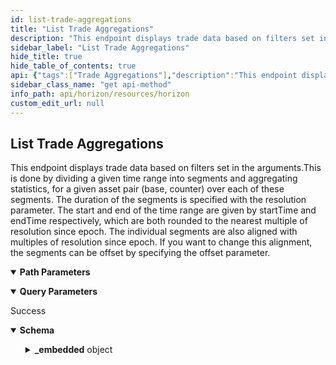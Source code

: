 ```yaml
---
id: list-trade-aggregations
title: "List Trade Aggregations"
description: "This endpoint displays trade data based on filters set in the arguments.This is done by dividing a given time range into segments and aggregating statistics, for a given asset pair (base, counter) over each of these segments. The duration of the segments is specified with the resolution parameter. The start and end of the time range are given by startTime and endTime respectively, which are both rounded to the nearest multiple of resolution since epoch. The individual segments are also aligned with multiples of resolution since epoch. If you want to change this alignment, the segments can be offset by specifying the offset parameter."
sidebar_label: "List Trade Aggregations"
hide_title: true
hide_table_of_contents: true
api: {"tags":["Trade Aggregations"],"description":"This endpoint displays trade data based on filters set in the arguments.This is done by dividing a given time range into segments and aggregating statistics, for a given asset pair (base, counter) over each of these segments. The duration of the segments is specified with the resolution parameter. The start and end of the time range are given by startTime and endTime respectively, which are both rounded to the nearest multiple of resolution since epoch. The individual segments are also aligned with multiples of resolution since epoch. If you want to change this alignment, the segments can be offset by specifying the offset parameter.","operationId":"ListTradeAggregations","parameters":[{"name":"start_time","in":"query","required":false,"description":"The lower time boundary represented as milliseconds since epoch.","schema":{"type":"integer","format":"long"}},{"name":"end_time","in":"query","required":false,"description":"The upper time boundary represented as milliseconds since epoch.","schema":{"type":"integer","format":"long"}},{"name":"resolution","in":"query","required":false,"description":"The segment duration represented as milliseconds. Supported values are 1 minute (60000), 5 minutes (300000), 15 minutes (900000), 1 hour (3600000), 1 day (86400000) and 1 week (604800000).","schema":{"type":"integer","format":"long"}},{"name":"offset","in":"query","required":false,"description":"Segments can be offset using this parameter. Expressed in milliseconds. Can only be used if the resolution is greater than 1 hour. Value must be in whole hours, less than the provided resolution, and less than 24 hours.","schema":{"type":"number","format":"long"}},{"name":"base_asset_type","in":"path","required":true,"description":"The type for the base asset. Either native, credit_alphanum4, or credit_alphanum12.","schema":{"type":"string","enum":["native","credit_alphanum4","credit_alphanum12"]}},{"name":"base_asset_issuer","in":"query","required":false,"description":"The Stellar address of the base asset’s issuer.","schema":{"type":"string","example":"GDUKMGUGDZQK6YHYA5Z6AY2G4XDSZPSZ3SW5UN3ARVMO6QSRDWP5YLEX"}},{"name":"base_asset_code","in":"query","required":false,"description":"The code for the base asset.","schema":{"type":"string","example":"USD"}},{"name":"counter_asset_type","in":"path","required":true,"description":"The type for the counter asset. Either native, credit_alphanum4, or credit_alphanum12.","schema":{"type":"string","enum":["native","credit_alphanum4","credit_alphanum12"]}},{"name":"counter_asset_issuer","in":"query","required":false,"description":"The Stellar address of the counter asset’s issuer.","schema":{"type":"string","example":"GDUKMGUGDZQK6YHYA5Z6AY2G4XDSZPSZ3SW5UN3ARVMO6QSRDWP5YLEX"}},{"name":"counter_asset_code","in":"query","required":false,"description":"The code for the counter asset."},{"name":"order","in":"query","required":false,"description":"A designation of the order in which records should appear. Options include asc (ascending) or desc (descending). If this argument isn’t set, it defaults to asc.","schema":{"type":"string","enum":["asc","desc"]}},{"name":"limit","in":"query","required":false,"description":"The maximum number of records returned. The limit can range from 1 to 200 - an upper limit that is hardcoded in Horizon for performance reasons. If this argument isn’t designated, it defaults to 10.","schema":{"type":"integer","example":10}}],"responses":{"200":{"description":"Success","content":{"application/json":{"schema":{"type":"object","properties":{"_embedded":{"type":"object","properties":{"records":{"type":"array","items":{"type":"object","properties":{"timestamp":{"type":"string"},"trade_count":{"type":"string"},"base_volume":{"type":"string"},"counter_volume":{"type":"string"},"avg":{"type":"string"},"high":{"type":"string"},"high_r":{"type":"object","properties":{"n":{"type":"string"},"d":{"type":"string"}},"title":"tradePrice"},"low":{"type":"string"},"low_r":{"type":"object","properties":{"n":{"type":"string"},"d":{"type":"string"}},"title":"tradePrice"},"open":{"type":"string"},"open_r":{"type":"object","properties":{"n":{"type":"string"},"d":{"type":"string"}},"title":"tradePrice"},"close":{"type":"string"},"close_r":{"type":"object","properties":{"n":{"type":"string"},"d":{"type":"string"}},"title":"tradePrice"}}}}}}},"title":"TradeAggregation"},"examples":{"ListTradeAggregations":{"value":{"_links":{"self":{"href":"https://horizon.stellar.org/trade_aggregations?base_asset_type=native&counter_asset_code=EURT&counter_asset_issuer=GAP5LETOV6YIE62YAM56STDANPRDO7ZFDBGSNHJQIYGGKSMOZAHOOS2S&counter_asset_type=credit_alphanum4&resolution=3600000&start_time=1582156800000&end_time=1582178400001"},"next":{"href":"https://horizon.stellar.org/trade_aggregations?base_asset_type=native&counter_asset_code=EURT&counter_asset_issuer=GAP5LETOV6YIE62YAM56STDANPRDO7ZFDBGSNHJQIYGGKSMOZAHOOS2S&counter_asset_type=credit_alphanum4&end_time=1582178400001&resolution=3600000&start_time=1582171200000"},"prev":{"href":""}},"_embedded":{"records":[{"timestamp":1582164000000,"trade_count":3,"base_volume":"399.3873200","counter_volume":"25.5368082","avg":"0.0639400","high":"0.0652169","high_r":{"N":652169,"D":10000000},"low":"0.0638338","low_r":{"N":8107550,"D":127010393},"open":"0.0652169","open_r":{"N":652169,"D":10000000},"close":"0.0638338","close_r":{"N":8107550,"D":127010393}},{"timestamp":1582167600000,"trade_count":1,"base_volume":"149.8415320","counter_volume":"9.7149804","avg":"0.0648350","high":"0.0648350","high_r":{"N":5000000,"D":77118803},"low":"0.0648350","low_r":{"N":5000000,"D":77118803},"open":"0.0648350","open_r":{"N":5000000,"D":77118803},"close":"0.0648350","close_r":{"N":5000000,"D":77118803}}]}}}}}}}},"method":"get","path":"/trade_aggregations{base_asset_type}{counter_asset_type}","servers":[{"url":"https://horizon.stellar.org","description":"The main network"},{"url":"https://horizon-testnet.stellar.org","description":"The test network"}],"info":{"title":"Horizon","version":"0.0.1"}}
sidebar_class_name: "get api-method"
info_path: api/horizon/resources/horizon
custom_edit_url: null
---
```



## List Trade Aggregations



This endpoint displays trade data based on filters set in the arguments.This is done by dividing a given time range into segments and aggregating statistics, for a given asset pair (base, counter) over each of these segments. The duration of the segments is specified with the resolution parameter. The start and end of the time range are given by startTime and endTime respectively, which are both rounded to the nearest multiple of resolution since epoch. The individual segments are also aligned with multiples of resolution since epoch. If you want to change this alignment, the segments can be offset by specifying the offset parameter.

<details style={{"marginBottom":"1rem"}} data-collapsed={false} open={true}><summary style={{}}><strong>Path Parameters</strong></summary><div><ul><ParamsItem className={"paramsItem"} param={{"name":"base_asset_type","in":"path","required":true,"description":"The type for the base asset. Either native, credit_alphanum4, or credit_alphanum12.","schema":{"type":"string","enum":["native","credit_alphanum4","credit_alphanum12"]}}}></ParamsItem><ParamsItem className={"paramsItem"} param={{"name":"counter_asset_type","in":"path","required":true,"description":"The type for the counter asset. Either native, credit_alphanum4, or credit_alphanum12.","schema":{"type":"string","enum":["native","credit_alphanum4","credit_alphanum12"]}}}></ParamsItem></ul></div></details><details style={{"marginBottom":"1rem"}} data-collapsed={false} open={true}><summary style={{}}><strong>Query Parameters</strong></summary><div><ul><ParamsItem className={"paramsItem"} param={{"name":"start_time","in":"query","required":false,"description":"The lower time boundary represented as milliseconds since epoch.","schema":{"type":"integer","format":"long"}}}></ParamsItem><ParamsItem className={"paramsItem"} param={{"name":"end_time","in":"query","required":false,"description":"The upper time boundary represented as milliseconds since epoch.","schema":{"type":"integer","format":"long"}}}></ParamsItem><ParamsItem className={"paramsItem"} param={{"name":"resolution","in":"query","required":false,"description":"The segment duration represented as milliseconds. Supported values are 1 minute (60000), 5 minutes (300000), 15 minutes (900000), 1 hour (3600000), 1 day (86400000) and 1 week (604800000).","schema":{"type":"integer","format":"long"}}}></ParamsItem><ParamsItem className={"paramsItem"} param={{"name":"offset","in":"query","required":false,"description":"Segments can be offset using this parameter. Expressed in milliseconds. Can only be used if the resolution is greater than 1 hour. Value must be in whole hours, less than the provided resolution, and less than 24 hours.","schema":{"type":"number","format":"long"}}}></ParamsItem><ParamsItem className={"paramsItem"} param={{"name":"base_asset_issuer","in":"query","required":false,"description":"The Stellar address of the base asset’s issuer.","schema":{"type":"string","example":"GDUKMGUGDZQK6YHYA5Z6AY2G4XDSZPSZ3SW5UN3ARVMO6QSRDWP5YLEX"}}}></ParamsItem><ParamsItem className={"paramsItem"} param={{"name":"base_asset_code","in":"query","required":false,"description":"The code for the base asset.","schema":{"type":"string","example":"USD"}}}></ParamsItem><ParamsItem className={"paramsItem"} param={{"name":"counter_asset_issuer","in":"query","required":false,"description":"The Stellar address of the counter asset’s issuer.","schema":{"type":"string","example":"GDUKMGUGDZQK6YHYA5Z6AY2G4XDSZPSZ3SW5UN3ARVMO6QSRDWP5YLEX"}}}></ParamsItem><ParamsItem className={"paramsItem"} param={{"name":"counter_asset_code","in":"query","required":false,"description":"The code for the counter asset."}}></ParamsItem><ParamsItem className={"paramsItem"} param={{"name":"order","in":"query","required":false,"description":"A designation of the order in which records should appear. Options include asc (ascending) or desc (descending). If this argument isn’t set, it defaults to asc.","schema":{"type":"string","enum":["asc","desc"]}}}></ParamsItem><ParamsItem className={"paramsItem"} param={{"name":"limit","in":"query","required":false,"description":"The maximum number of records returned. The limit can range from 1 to 200 - an upper limit that is hardcoded in Horizon for performance reasons. If this argument isn’t designated, it defaults to 10.","schema":{"type":"integer","example":10}}}></ParamsItem></ul></div></details><div><ApiTabs><TabItem label={"200"} value={"200"}><div>

Success

</div><div><MimeTabs schemaType={"response"}><TabItem label={"application/json"} value={"application/json"}><SchemaTabs><TabItem label={"Schema"} value={"Schema"}><details style={{}} data-collapsed={false} open={true}><summary style={{"textAlign":"left"}}><strong>Schema</strong></summary><div style={{"textAlign":"left","marginLeft":"1rem"}}></div><ul style={{"marginLeft":"1rem"}}><SchemaItem collapsible={true} className={"schemaItem"}><details style={{}}><summary style={{}}><strong>_embedded</strong><span style={{"opacity":"0.6"}}> object</span></summary><div style={{"marginLeft":"1rem"}}><SchemaItem collapsible={true} className={"schemaItem"}><details style={{}}><summary style={{}}><strong>records</strong><span style={{"opacity":"0.6"}}> object[]</span></summary><div style={{"marginLeft":"1rem"}}><li><div style={{"fontSize":"var(--ifm-code-font-size)","opacity":"0.6","marginLeft":"-.5rem","paddingBottom":".5rem"}}>Array [</div></li><SchemaItem collapsible={false} name={"timestamp"} required={false} schemaName={"string"} qualifierMessage={undefined} schema={{"type":"string"}}></SchemaItem><SchemaItem collapsible={false} name={"trade_count"} required={false} schemaName={"string"} qualifierMessage={undefined} schema={{"type":"string"}}></SchemaItem><SchemaItem collapsible={false} name={"base_volume"} required={false} schemaName={"string"} qualifierMessage={undefined} schema={{"type":"string"}}></SchemaItem><SchemaItem collapsible={false} name={"counter_volume"} required={false} schemaName={"string"} qualifierMessage={undefined} schema={{"type":"string"}}></SchemaItem><SchemaItem collapsible={false} name={"avg"} required={false} schemaName={"string"} qualifierMessage={undefined} schema={{"type":"string"}}></SchemaItem><SchemaItem collapsible={false} name={"high"} required={false} schemaName={"string"} qualifierMessage={undefined} schema={{"type":"string"}}></SchemaItem><SchemaItem collapsible={true} className={"schemaItem"}><details style={{}}><summary style={{}}><strong>high_r</strong><span style={{"opacity":"0.6"}}> object</span></summary><div style={{"marginLeft":"1rem"}}><SchemaItem collapsible={false} name={"n"} required={false} schemaName={"string"} qualifierMessage={undefined} schema={{"type":"string"}}></SchemaItem><SchemaItem collapsible={false} name={"d"} required={false} schemaName={"string"} qualifierMessage={undefined} schema={{"type":"string"}}></SchemaItem></div></details></SchemaItem><SchemaItem collapsible={false} name={"low"} required={false} schemaName={"string"} qualifierMessage={undefined} schema={{"type":"string"}}></SchemaItem><SchemaItem collapsible={true} className={"schemaItem"}><details style={{}}><summary style={{}}><strong>low_r</strong><span style={{"opacity":"0.6"}}> object</span></summary><div style={{"marginLeft":"1rem"}}><SchemaItem collapsible={false} name={"n"} required={false} schemaName={"string"} qualifierMessage={undefined} schema={{"type":"string"}}></SchemaItem><SchemaItem collapsible={false} name={"d"} required={false} schemaName={"string"} qualifierMessage={undefined} schema={{"type":"string"}}></SchemaItem></div></details></SchemaItem><SchemaItem collapsible={false} name={"open"} required={false} schemaName={"string"} qualifierMessage={undefined} schema={{"type":"string"}}></SchemaItem><SchemaItem collapsible={true} className={"schemaItem"}><details style={{}}><summary style={{}}><strong>open_r</strong><span style={{"opacity":"0.6"}}> object</span></summary><div style={{"marginLeft":"1rem"}}><SchemaItem collapsible={false} name={"n"} required={false} schemaName={"string"} qualifierMessage={undefined} schema={{"type":"string"}}></SchemaItem><SchemaItem collapsible={false} name={"d"} required={false} schemaName={"string"} qualifierMessage={undefined} schema={{"type":"string"}}></SchemaItem></div></details></SchemaItem><SchemaItem collapsible={false} name={"close"} required={false} schemaName={"string"} qualifierMessage={undefined} schema={{"type":"string"}}></SchemaItem><SchemaItem collapsible={true} className={"schemaItem"}><details style={{}}><summary style={{}}><strong>close_r</strong><span style={{"opacity":"0.6"}}> object</span></summary><div style={{"marginLeft":"1rem"}}><SchemaItem collapsible={false} name={"n"} required={false} schemaName={"string"} qualifierMessage={undefined} schema={{"type":"string"}}></SchemaItem><SchemaItem collapsible={false} name={"d"} required={false} schemaName={"string"} qualifierMessage={undefined} schema={{"type":"string"}}></SchemaItem></div></details></SchemaItem><li><div style={{"fontSize":"var(--ifm-code-font-size)","opacity":"0.6","marginLeft":"-.5rem"}}>]</div></li></div></details></SchemaItem></div></details></SchemaItem></ul></details></TabItem><TabItem label={"Example (from schema)"} value={"Example (from schema)"}><ResponseSamples responseExample={"{\n  \"_embedded\": {\n    \"records\": [\n      {\n        \"timestamp\": \"string\",\n        \"trade_count\": \"string\",\n        \"base_volume\": \"string\",\n        \"counter_volume\": \"string\",\n        \"avg\": \"string\",\n        \"high\": \"string\",\n        \"high_r\": {\n          \"n\": \"string\",\n          \"d\": \"string\"\n        },\n        \"low\": \"string\",\n        \"low_r\": {\n          \"n\": \"string\",\n          \"d\": \"string\"\n        },\n        \"open\": \"string\",\n        \"open_r\": {\n          \"n\": \"string\",\n          \"d\": \"string\"\n        },\n        \"close\": \"string\",\n        \"close_r\": {\n          \"n\": \"string\",\n          \"d\": \"string\"\n        }\n      }\n    ]\n  }\n}"} language={"json"}></ResponseSamples></TabItem><TabItem label={"ListTradeAggregations"} value={"ListTradeAggregations"}><ResponseSamples responseExample={"{\n  \"_links\": {\n    \"self\": {\n      \"href\": \"https://horizon.stellar.org/trade_aggregations?base_asset_type=native&counter_asset_code=EURT&counter_asset_issuer=GAP5LETOV6YIE62YAM56STDANPRDO7ZFDBGSNHJQIYGGKSMOZAHOOS2S&counter_asset_type=credit_alphanum4&resolution=3600000&start_time=1582156800000&end_time=1582178400001\"\n    },\n    \"next\": {\n      \"href\": \"https://horizon.stellar.org/trade_aggregations?base_asset_type=native&counter_asset_code=EURT&counter_asset_issuer=GAP5LETOV6YIE62YAM56STDANPRDO7ZFDBGSNHJQIYGGKSMOZAHOOS2S&counter_asset_type=credit_alphanum4&end_time=1582178400001&resolution=3600000&start_time=1582171200000\"\n    },\n    \"prev\": {\n      \"href\": \"\"\n    }\n  },\n  \"_embedded\": {\n    \"records\": [\n      {\n        \"timestamp\": 1582164000000,\n        \"trade_count\": 3,\n        \"base_volume\": \"399.3873200\",\n        \"counter_volume\": \"25.5368082\",\n        \"avg\": \"0.0639400\",\n        \"high\": \"0.0652169\",\n        \"high_r\": {\n          \"N\": 652169,\n          \"D\": 10000000\n        },\n        \"low\": \"0.0638338\",\n        \"low_r\": {\n          \"N\": 8107550,\n          \"D\": 127010393\n        },\n        \"open\": \"0.0652169\",\n        \"open_r\": {\n          \"N\": 652169,\n          \"D\": 10000000\n        },\n        \"close\": \"0.0638338\",\n        \"close_r\": {\n          \"N\": 8107550,\n          \"D\": 127010393\n        }\n      },\n      {\n        \"timestamp\": 1582167600000,\n        \"trade_count\": 1,\n        \"base_volume\": \"149.8415320\",\n        \"counter_volume\": \"9.7149804\",\n        \"avg\": \"0.0648350\",\n        \"high\": \"0.0648350\",\n        \"high_r\": {\n          \"N\": 5000000,\n          \"D\": 77118803\n        },\n        \"low\": \"0.0648350\",\n        \"low_r\": {\n          \"N\": 5000000,\n          \"D\": 77118803\n        },\n        \"open\": \"0.0648350\",\n        \"open_r\": {\n          \"N\": 5000000,\n          \"D\": 77118803\n        },\n        \"close\": \"0.0648350\",\n        \"close_r\": {\n          \"N\": 5000000,\n          \"D\": 77118803\n        }\n      }\n    ]\n  }\n}"} language={"json"}></ResponseSamples></TabItem></SchemaTabs></TabItem></MimeTabs></div></TabItem></ApiTabs></div>
      